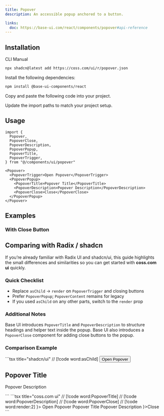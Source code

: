 ```yaml
---
title: Popover
description: An accessible popup anchored to a button.

links:
  doc: https://base-ui.com/react/components/popover#api-reference
---
```


<ComponentPreview name="popover-demo" />

## Installation

<CodeTabs>

<TabsList>
  <TabsTab value="cli">CLI</TabsTab>
  <TabsTab value="manual">Manual</TabsTab>
</TabsList>
<TabsPanel value="cli">

```bash
npx shadcn@latest add https://coss.com/ui/r/popover.json
```

</TabsPanel>

<TabsPanel value="manual">

<Steps>

<Step>Install the following dependencies:</Step>

```bash
npm install @base-ui-components/react
```

<Step>Copy and paste the following code into your project.</Step>

<ComponentSource name="popover" title="components/ui/popover.tsx" />

<Step>Update the import paths to match your project setup.</Step>

</Steps>

</TabsPanel>

</CodeTabs>

## Usage

```tsx
import {
  Popover,
  PopoverClose,
  PopoverDescription,
  PopoverPopup,
  PopoverTitle,
  PopoverTrigger,
} from "@/components/ui/popover"
```

```tsx
<Popover>
  <PopoverTrigger>Open Popover</PopoverTrigger>
  <PopoverPopup>
    <PopoverTitle>Popover Title</PopoverTitle>
    <PopoverDescription>Popover Description</PopoverDescription>
    <PopoverClose>Close</PopoverClose>
  </PopoverPopup>
</Popover>
```

## Examples

### With Close Button

<ComponentPreview name="popover-with-close" />

## Comparing with Radix / shadcn

If you’re already familiar with Radix UI and shadcn/ui, this guide highlights the small differences and similarities so you can get started with **coss.com ui** quickly.

### Quick Checklist

- Replace `asChild` → `render` on `PopoverTrigger` and closing buttons
- Prefer `PopoverPopup`; `PopoverContent` remains for legacy
- If you used `asChild` on any other parts, switch to the `render` prop

### Additional Notes

Base UI introduces `PopoverTitle` and `PopoverDescription` to structure headings and helper text inside the popup. Base UI also introduces a `PopoverClose` component for adding close buttons to the popup.

### Comparison Example

<span data-lib="radix-ui">
  ```tsx title="shadcn/ui" // [!code word:asChild]
  <Popover>
    <PopoverTrigger asChild>
      <Button variant="outline">Open Popover</Button>
    </PopoverTrigger>
    <PopoverContent>
      <h2>Popover Title</h2>
      <p>Popover Description</p>
    </PopoverContent>
  </Popover>
  ```
</span>

<span data-lib="base-ui">
  ```tsx title="coss.com ui" // [!code word:PopoverTitle] // [!code
  word:PopoverDescription] // [!code word:PopoverClose] // [!code word:render:2]
  <Popover>
    <PopoverTrigger render={<Button variant="outline" />}>
      Open Popover
    </PopoverTrigger>
    <PopoverPopup>
      <PopoverTitle>Popover Title</PopoverTitle>
      <PopoverDescription>Popover Description</PopoverDescription>
      <PopoverClose render={<Button variant="ghost" />}>Close</PopoverClose>
    </PopoverPopup>
  </Popover>
  ```
</span>
